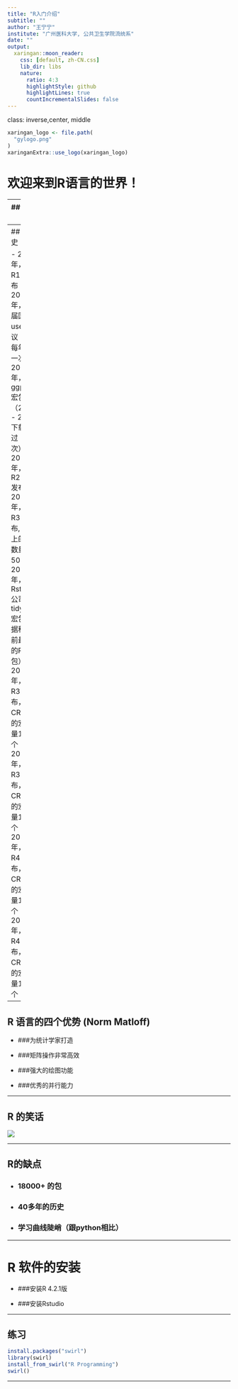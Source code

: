 ```yaml
---
title: "R入门介绍"
subtitle: ""
author: "王宁宁"
institute: "广州医科大学, 公共卫生学院流统系"
date: ""
output:
  xaringan::moon_reader:
    css: [default, zh-CN.css]
    lib_dir: libs
    nature:
      ratio: 4:3
      highlightStyle: github
      highlightLines: true
      countIncrementalSlides: false
---
```

class:  inverse,center, middle
```r
xaringan_logo <- file.path(
  "gylogo.png"
)
xaringanExtra::use_logo(xaringan_logo)
```

# 欢迎来到R语言的世界！


---
## R 的简介

- ### R语言由新西兰奥克兰大学的 Ross Ihaka 和 Robert Gentleman 两人共同发明。
- ### 其词法和语法分别源自 Scheme 和 S 语言，R 语言一般认为是 S 语言（John Chambers, Bell Labs, 1972）的一种方言。
- ### R 是“GNU S”， 一个自由的、有效的、用于统计计算和绘图的语言和环境，它提供了广泛的统计分析和绘图技术。

---
## R的历史

-   2000年，R1.0.0 发布
-   2004年，第一届国际useR!会议（随后每年举办一次）
-   2005年，ggplot2宏包（2018.8 - 2019.8下载量超过 1.3 亿次）
-   2012年，R2.15.2 发布
-   2013年，R3.0.2 发布, CRAN上的宏包数量5026个
-   2016年，Rstudio公司推出 tidyverse 宏包（数据科学当前最流行的R宏包）
-   2017年，R3.4.1 发布，CRAN上的宏包数量10875个
-   2019年，R3.6.1 发布，CRAN上的宏包数量15102个
-   2020年，R4.0.0 发布，CRAN上的宏包数量16054个
-   2022年，R4.2.1 发布， CRAN上的宏包数量18554个


---

##  R 语言的四个优势 (Norm Matloff)

- ###为统计学家打造

- ###矩阵操作非常高效

- ###强大的绘图功能

- ###优秀的并行能力

---

## R 的笑话

![](fig/f1.png)

---

## R的缺点

- ###  18000+ 的包
- ###  40多年的历史
- ###  学习曲线陡峭（跟python相比）


---


#  R 软件的安装

- ###安装R 4.2.1版



- ###安装Rstudio



---


## 练习

```r
install.packages("swirl")
library(swirl)
install_from_swirl("R Programming")
swirl()
```

---
